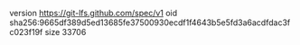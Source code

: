 version https://git-lfs.github.com/spec/v1
oid sha256:9665df389d5ed13685fe37500930ecdf1f4643b5e5fd3a6acdfdac3fc023f19f
size 33706
